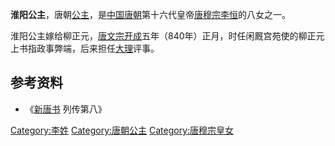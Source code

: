 {{東亞女性歷史人物
| 名稱=淮阳公主
| 身份=[[唐朝|唐朝]]公主
| 畫像=
| 說明=
| 姓=李
| 封爵=[[公主|公主]]
| 位號=
| 封號=淮阳公主
| 出生年=
| 婚年=
| 逝世年=
| 諡號=
| 墳墓=
| 父親=[[唐穆宗|唐穆宗]][[李恒|李恒]]
| 母親=张昭仪
| 夫=柳正元
| 子=
|}}
'''淮阳公主'''，唐朝[[公主|公主]]，是[[中国|中国]][[唐朝|唐朝]]第十六代皇帝[[唐穆宗|唐穆宗]][[李恒|李恒]]的八女之一。

淮阳公主嫁给柳正元，[[唐文宗|唐文宗]][[开成|开成]]五年（840年）正月，时任闲厩宫苑使的柳正元上书指政事弊端，后来担任[[大理|大理]]评事。 

== 参考资料 ==
*《[[新唐书|新唐书]] 列传第八》

[[Category:李姓|Category:李姓]]
[[Category:唐朝公主|Category:唐朝公主]]
[[Category:唐穆宗皇女|Category:唐穆宗皇女]]